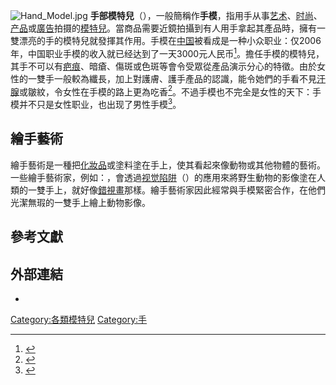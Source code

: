 [[File:Hand_Model.jpg|thumb]]
'''手部模特兒'''（{{lang-en |Hand model}}），一般簡稱作'''手模'''，指用手从事[[艺术|艺术]]、[[时尚|时尚]]、[[产品|产品]]或[[廣告|廣告]]拍摄的[[模特兒|模特兒]]。當商品需要近鏡拍攝到有人用手拿起其產品時，擁有一雙漂亮的手的模特兒就發揮其作用。手模在[[中国|中国]]被看成是一种小众职业：仅2006年，中国职业手模的收入就已经达到了一天3000元人民币<ref>{{Cite news |title=纤纤玉手 “指”引时尚 |url=https://www.chinanews.com/shipin/2006-07-07/134.html |access-date=2021-01-15 |date=2006-07-07 |publisher=[[中国新闻网|中国新闻网]] |language=zh }}</ref>。擔任手模的模特兒，其手不可以有[[疤痕|疤痕]]、暗瘡、傷斑或色斑等會令受眾從產品演示分心的特徵。由於女性的一雙手一般較為纖長，加上對護膚、護手產品的認識，能令她們的手看不見[[汗腺|汗腺]]或皺紋，令女性在手模的路上更為吃香<ref>{{Cite news |url=https://www.nytimes.com/2016/03/17/fashion/hand-model-secrets.html |title=What a Hand Model Knows About Skin Care |last=Rubin |first=Courtney |date=2016-03-14 |work=[[紐約時報|The New York Times]] |access-date=2019-06-05 |language=en-US |issn=0362-4331 |archive-date=2021-01-22 |archive-url=https://web.archive.org/web/20210122060446/https://www.nytimes.com/2016/03/17/fashion/hand-model-secrets.html |dead-url=no }}</ref>。不過手模也不完全是女性的天下：手模并不只是女性职业，也出现了男性手模<ref>{{Cite web|title=男手模张曦：我的手很漂亮|url=http://www.chinadaily.com.cn/zgrbjx/2010-07/28/content_11061407.htm|accessdate=2021-01-15|author=|date=2010-07-28|format=|publisher=中国日报|language=|archive-date=2020-08-25|archive-url=https://web.archive.org/web/20200825231923/https://www.chinadaily.com.cn/zgrbjx/2010-07/28/content_11061407.htm|dead-url=no}}</ref>。

==繪手藝術==
繪手藝術是一種把[[化妝品|化妝品]]或塗料塗在手上，使其看起來像動物或其他物體的藝術。一些繪手藝術家，例如：{{tsl|en|Guido Daniele}}，會透過[[视觉陷阱|视觉陷阱]]（''{{tsl|fr|trompe-l'œil}}''）的應用來將野生動物的影像塗在人類的一雙手上，就好像[[錯視畫|錯視畫]]那樣。繪手藝術家因此經常與手模緊密合作，在他們光潔無瑕的一雙手上繪上動物影像。

==參考文獻==
{{Reflist}}

==外部連結==
* {{cite web |url=https://www.buzzfeed.com/gabrielsanchez/headshots-of-hand-models#.ojyA8dWw6 |title=Faces behind hand models |trans-title=手模背後的臉孔 |language=en |access-date=2021-01-15 |archive-date=2021-01-28 |archive-url=https://web.archive.org/web/20210128031656/https://www.buzzfeed.com/gabrielsanchez/headshots-of-hand-models#.ojyA8dWw6 |dead-url=no }}

[[Category:各類模特兒|Category:各類模特兒]]
[[Category:手|Category:手]]